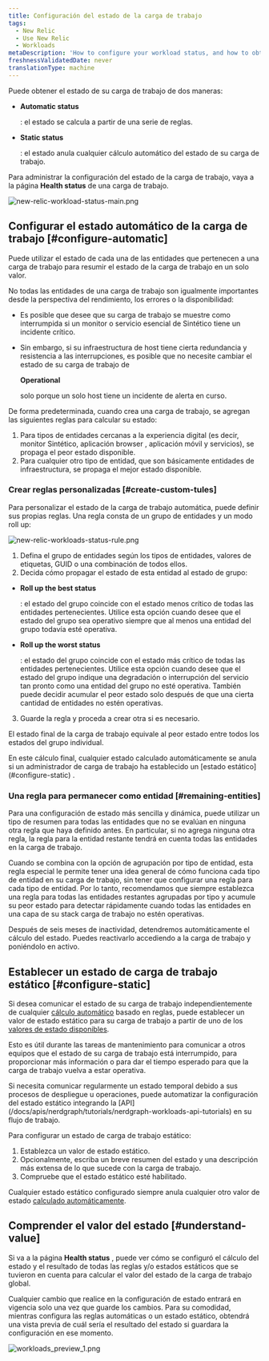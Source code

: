 ```yaml
---
title: Configuración del estado de la carga de trabajo
tags:
  - New Relic
  - Use New Relic
  - Workloads
metaDescription: 'How to configure your workload status, and how to obtain the workload status.'
freshnessValidatedDate: never
translationType: machine
---
```





Puede obtener el estado de su carga de trabajo de dos maneras:

* <DoNotTranslate>**Automatic status**</DoNotTranslate>

  : el estado se calcula a partir de una serie de reglas.

* <DoNotTranslate>**Static status**</DoNotTranslate>

  : el estado anula cualquier cálculo automático del estado de su carga de trabajo.

Para administrar la configuración del estado de la carga de trabajo, vaya a la página <DoNotTranslate>**Health status**</DoNotTranslate> de una carga de trabajo.

<img
  title="new-relic-workload-status-main.png"
  alt="new-relic-workload-status-main.png"
  src={solutionsWorkloadStatusMain}
/>

## Configurar el estado automático de la carga de trabajo [#configure-automatic]

Puede utilizar el estado de cada una de las entidades que pertenecen a una carga de trabajo para resumir el estado de la carga de trabajo en un solo valor.

No todas las entidades de una carga de trabajo son igualmente importantes desde la perspectiva del rendimiento, los errores o la disponibilidad:

* Es posible que desee que su carga de trabajo se muestre como interrumpida si un monitor o servicio esencial de Sintético tiene un incidente crítico.

* Sin embargo, si su infraestructura de host tiene cierta redundancia y resistencia a las interrupciones, es posible que no necesite cambiar el estado de su carga de trabajo de

  <DoNotTranslate>**Operational**</DoNotTranslate>

  solo porque un solo host tiene un incidente de alerta en curso.

De forma predeterminada, cuando crea una carga de trabajo, se agregan las siguientes reglas para calcular su estado:

1. Para tipos de entidades cercanas a la experiencia digital (es decir, monitor Sintético, aplicación browser , aplicación móvil y servicios), se propaga el peor estado disponible.
2. Para cualquier otro tipo de entidad, que son básicamente entidades de infraestructura, se propaga el mejor estado disponible.

### Crear reglas personalizadas [#create-custom-tules]

Para personalizar el estado de la carga de trabajo automática, puede definir sus propias reglas. Una regla consta de un grupo de entidades y un modo roll up:

<img
  title="new-relic-workloads-status-rule.png"
  alt="new-relic-workloads-status-rule.png"
  src={solutionsWorkloadStatusRule}
/>

1. Defina el grupo de entidades según los tipos de entidades, valores de etiquetas, GUID o una combinación de todos ellos.
2. Decida cómo propagar el estado de esta entidad al estado de grupo:

* <DoNotTranslate>**Roll up the best status**</DoNotTranslate>

  : el estado del grupo coincide con el estado menos crítico de todas las entidades pertenecientes. Utilice esta opción cuando desee que el estado del grupo sea operativo siempre que al menos una entidad del grupo todavía esté operativa.

* <DoNotTranslate>**Roll up the worst status**</DoNotTranslate>

  : el estado del grupo coincide con el estado más crítico de todas las entidades pertenecientes. Utilice esta opción cuando desee que el estado del grupo indique una degradación o interrupción del servicio tan pronto como una entidad del grupo no esté operativa. También puede decidir acumular el peor estado solo después de que una cierta cantidad de entidades no estén operativas.

3. Guarde la regla y proceda a crear otra si es necesario.

El estado final de la carga de trabajo equivale al peor estado entre todos los estados del grupo individual.

<Callout variant="important">
  En este cálculo final, cualquier estado calculado automáticamente se anula si un administrador de carga de trabajo ha establecido un [estado estático](#configure-static) .
</Callout>

### Una regla para permanecer como entidad [#remaining-entities]

Para una configuración de estado más sencilla y dinámica, puede utilizar un tipo de resumen para todas las entidades que no se evalúan en ninguna otra regla que haya definido antes. En particular, si no agrega ninguna otra regla, la regla para la entidad restante tendrá en cuenta todas las entidades en la carga de trabajo.

Cuando se combina con la opción de agrupación por tipo de entidad, esta regla especial le permite tener una idea general de cómo funciona cada tipo de entidad en su carga de trabajo, sin tener que configurar una regla para cada tipo de entidad. Por lo tanto, recomendamos que siempre establezca una regla para todas las entidades restantes agrupadas por tipo y acumule su peor estado para detectar rápidamente cuando todas las entidades en una capa de su stack carga de trabajo no estén operativas.

<Callout variant="important">
  Después de seis meses de inactividad, detendremos automáticamente el cálculo del estado. Puedes reactivarlo accediendo a la carga de trabajo y poniéndolo en activo.
</Callout>

## Establecer un estado de carga de trabajo estático [#configure-static]

Si desea comunicar el estado de su carga de trabajo independientemente de cualquier [cálculo automático](#configure-automatic) basado en reglas, puede establecer un valor de estado estático para su carga de trabajo a partir de uno de los [valores de estado disponibles](/docs/workload-status#obtain-status).

Esto es útil durante las tareas de mantenimiento para comunicar a otros equipos que el estado de su carga de trabajo está interrumpido, para proporcionar más información o para dar el tiempo esperado para que la carga de trabajo vuelva a estar operativa.

<Callout variant="tip">
  Si necesita comunicar regularmente un estado temporal debido a sus procesos de despliegue u operaciones, puede automatizar la configuración del estado estático integrando la [API](/docs/apis/nerdgraph/tutorials/nerdgraph-workloads-api-tutorials) en su flujo de trabajo.
</Callout>

Para configurar un estado de carga de trabajo estático:

1. Establezca un valor de estado estático.
2. Opcionalmente, escriba un breve resumen del estado y una descripción más extensa de lo que sucede con la carga de trabajo.
3. Compruebe que el estado estático esté habilitado.

Cualquier estado estático configurado siempre anula cualquier otro valor de estado [calculado automáticamente](#configure-automatic).

## Comprender el valor del estado [#understand-value]

Si va a la página <DoNotTranslate>**Health status**</DoNotTranslate> , puede ver cómo se configuró el cálculo del estado y el resultado de todas las reglas y/o estados estáticos que se tuvieron en cuenta para calcular el valor del estado de la carga de trabajo global.

Cualquier cambio que realice en la configuración de estado entrará en vigencia solo una vez que guarde los cambios. Para su comodidad, mientras configura las reglas automáticas o un estado estático, obtendrá una vista previa de cuál sería el resultado del estado si guardara la configuración en ese momento.

<img
  title="workloads_preview_1.png"
  alt="workloads_preview_1.png"
  src={solutionsWorkloadsPreview}
/>